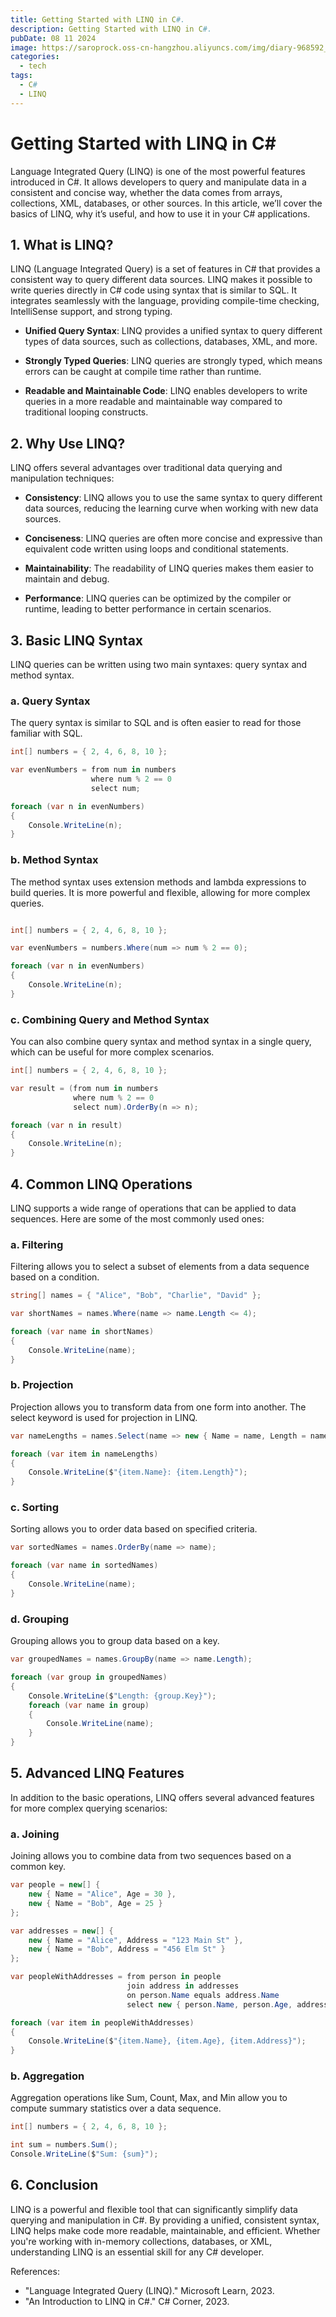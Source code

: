 ```yaml
---
title: Getting Started with LINQ in C#.
description: Getting Started with LINQ in C#.
pubDate: 08 11 2024
image: https://saroprock.oss-cn-hangzhou.aliyuncs.com/img/diary-968592_1280.jpg
categories:
  - tech
tags:
  - C#
  - LINQ
---
```


# Getting Started with LINQ in C#

Language Integrated Query (LINQ) is one of the most powerful features introduced in C#. It allows developers to query and manipulate data in a consistent and concise way, whether the data comes from arrays, collections, XML, databases, or other sources. In this article, we’ll cover the basics of LINQ, why it’s useful, and how to use it in your C# applications.

## 1. **What is LINQ?**

LINQ (Language Integrated Query) is a set of features in C# that provides a consistent way to query different data sources. LINQ makes it possible to write queries directly in C# code using syntax that is similar to SQL. It integrates seamlessly with the language, providing compile-time checking, IntelliSense support, and strong typing.

- **Unified Query Syntax**: LINQ provides a unified syntax to query different types of data sources, such as collections, databases, XML, and more.

- **Strongly Typed Queries**: LINQ queries are strongly typed, which means errors can be caught at compile time rather than runtime.

- **Readable and Maintainable Code**: LINQ enables developers to write queries in a more readable and maintainable way compared to traditional looping constructs.

## 2. **Why Use LINQ?**

LINQ offers several advantages over traditional data querying and manipulation techniques:

- **Consistency**: LINQ allows you to use the same syntax to query different data sources, reducing the learning curve when working with new data sources.

- **Conciseness**: LINQ queries are often more concise and expressive than equivalent code written using loops and conditional statements.

- **Maintainability**: The readability of LINQ queries makes them easier to maintain and debug.

- **Performance**: LINQ queries can be optimized by the compiler or runtime, leading to better performance in certain scenarios.

## 3. **Basic LINQ Syntax**

LINQ queries can be written using two main syntaxes: query syntax and method syntax.

### **a. Query Syntax**

The query syntax is similar to SQL and is often easier to read for those familiar with SQL.

```csharp
int[] numbers = { 2, 4, 6, 8, 10 };

var evenNumbers = from num in numbers
                  where num % 2 == 0
                  select num;

foreach (var n in evenNumbers)
{
    Console.WriteLine(n);
}
```

### **b. Method Syntax**

The method syntax uses extension methods and lambda expressions to build queries. It is more powerful and flexible, allowing for more complex queries.

```csharp

int[] numbers = { 2, 4, 6, 8, 10 };

var evenNumbers = numbers.Where(num => num % 2 == 0);

foreach (var n in evenNumbers)
{
    Console.WriteLine(n);
}
```

### **c. Combining Query and Method Syntax**

You can also combine query syntax and method syntax in a single query, which can be useful for more complex scenarios.

```csharp
int[] numbers = { 2, 4, 6, 8, 10 };

var result = (from num in numbers
              where num % 2 == 0
              select num).OrderBy(n => n);

foreach (var n in result)
{
    Console.WriteLine(n);
}
```

## 4. Common LINQ Operations

LINQ supports a wide range of operations that can be applied to data sequences. Here are some of the most commonly used ones:
### a. Filtering

Filtering allows you to select a subset of elements from a data sequence based on a condition.

```csharp
string[] names = { "Alice", "Bob", "Charlie", "David" };

var shortNames = names.Where(name => name.Length <= 4);

foreach (var name in shortNames)
{
    Console.WriteLine(name);
}
```

### b. Projection

Projection allows you to transform data from one form into another. The select keyword is used for projection in LINQ.

```csharp
var nameLengths = names.Select(name => new { Name = name, Length = name.Length });

foreach (var item in nameLengths)
{
    Console.WriteLine($"{item.Name}: {item.Length}");
}
```

### c. Sorting

Sorting allows you to order data based on specified criteria.

```csharp
var sortedNames = names.OrderBy(name => name);

foreach (var name in sortedNames)
{
    Console.WriteLine(name);
}
```

### d. Grouping

Grouping allows you to group data based on a key.

```csharp
var groupedNames = names.GroupBy(name => name.Length);

foreach (var group in groupedNames)
{
    Console.WriteLine($"Length: {group.Key}");
    foreach (var name in group)
    {
        Console.WriteLine(name);
    }
}
```

## 5. Advanced LINQ Features

In addition to the basic operations, LINQ offers several advanced features for more complex querying scenarios:
### a. Joining

Joining allows you to combine data from two sequences based on a common key.

```csharp
var people = new[] {
    new { Name = "Alice", Age = 30 },
    new { Name = "Bob", Age = 25 }
};

var addresses = new[] {
    new { Name = "Alice", Address = "123 Main St" },
    new { Name = "Bob", Address = "456 Elm St" }
};

var peopleWithAddresses = from person in people
                          join address in addresses
                          on person.Name equals address.Name
                          select new { person.Name, person.Age, address.Address };

foreach (var item in peopleWithAddresses)
{
    Console.WriteLine($"{item.Name}, {item.Age}, {item.Address}");
}
```

### b. Aggregation

Aggregation operations like Sum, Count, Max, and Min allow you to compute summary statistics over a data sequence.

```csharp
int[] numbers = { 2, 4, 6, 8, 10 };

int sum = numbers.Sum();
Console.WriteLine($"Sum: {sum}");
```

## 6. Conclusion

LINQ is a powerful and flexible tool that can significantly simplify data querying and manipulation in C#. By providing a unified, consistent syntax, LINQ helps make code more readable, maintainable, and efficient. Whether you're working with in-memory collections, databases, or XML, understanding LINQ is an essential skill for any C# developer.

References:
- "Language Integrated Query (LINQ)." Microsoft Learn, 2023.
- "An Introduction to LINQ in C#." C# Corner, 2023.
